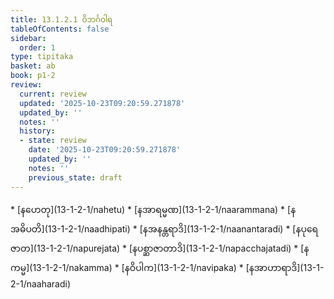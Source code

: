 ```yaml
---
title: 13.1.2.1 ဝိဘင်္ဂဝါရ
tableOfContents: false
sidebar:
  order: 1
type: tipitaka
basket: ab
book: p1-2
review:
  current: review
  updated: '2025-10-23T09:20:59.271878'
  updated_by: ''
  notes: ''
  history:
  - state: review
    date: '2025-10-23T09:20:59.271878'
    updated_by: ''
    notes: ''
    previous_state: draft
---
```



<ReviewStatus review={frontmatter.review} showDetails={true} />

<HypothesisAnnotation frontmatter={frontmatter} />

<DynamicBreadcrumb />



<TableOfContents book="p1-2" section="13.1.2.1">
* [နဟေတု](13-1-2-1/nahetu)
* [နအာရမ္မဏ](13-1-2-1/naarammana)
* [နအဓိပတိ](13-1-2-1/naadhipati)
* [နအနန္တရာဒိ](13-1-2-1/naanantaradi)
* [နပုရေဇာတ](13-1-2-1/napurejata)
* [နပစ္ဆာဇာတာဒိ](13-1-2-1/napacchajatadi)
* [နကမ္မ](13-1-2-1/nakamma)
* [နဝိပါက](13-1-2-1/navipaka)
* [နအာဟာရာဒိ](13-1-2-1/naaharadi)
</TableOfContents>